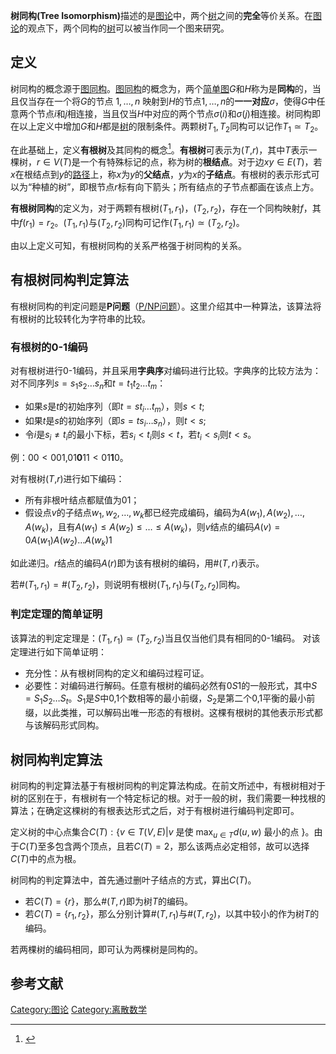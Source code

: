 {{Multiple issues|
{{Expert needed|subject=數學|time=2021-01-02T07:40:33+00:00}}
{{Refimprove|time=2021-01-02T07:40:33+00:00}}
}}
'''树同构(Tree Isomorphism)'''描述的是[[图论|图论]]中，两个[[树_(数学)|树]]之间的'''完全'''等价关系。在[[图论|图论]]的观点下，两个同构的[[树_(数学)|树]]可以被当作同一个图来研究。

==定义==
树同构的概念源于[[图同构|图同构]]。[[图同构|图同构]]的概念为，两个[[图_(数学)|简单图]]<math>G</math>和<math>H</math>称为是'''同构'''的，当且仅当存在一个将<math>G</math>的节点 <math>1,\ldots,n</math> 映射到<math>H</math>的节点<math>1,\ldots,n</math>的'''一一对应'''<math>\sigma</math>，使得<math>G</math>中任意两个节点<math>i</math>和<math>j</math>相连接，当且仅当<math>H</math>中对应的两个节点<math>\sigma(i)</math>和<math>\sigma(j)</math>相连接。树同构即在以上定义中增加<math>G</math>和<math>H</math>都是[[树_(数学)|树]]的限制条件。两颗树<math>T_1,T_2</math>同构可以记作<math>T_1\simeq T_2</math>。

在此基础上，定义'''有根树'''及其同构的概念<ref>{{cite book |author1=Jiří Matoušek (mathematician) |author2=Jaroslav Nešetřil|title=Invitation to discrete mathematics |location=Oxford |isbn=9780198570431 |edition=2nd}}</ref>。'''有根树'''可表示为(''T'',''r'')，其中''T''表示一棵树，<math>r\in V(T)</math>是一个有特殊标记的点，称为树的'''根结点'''。对于边<math>xy\in E(T)</math>，若''x''在根结点到''y''的[[路径|路径]]上，称''x''为''y''的'''父结点'''，''y''为''x''的'''子结点'''。有根树的表示形式可以为“种植的树”，即根节点''r''标有向下箭头；所有结点的子节点都画在该点上方。

'''有根树同构'''的定义为，对于两颗有根树<math>(T_1,r_1)</math>，<math>(T_2,r_2)</math>，存在一个同构映射<math>f</math>，其中<math>f(r_1)=r_2</math>。<math>(T_1,r_1)</math>与<math>(T_2,r_2)</math>同构可记作<math>(T_1,r_1)\simeq (T_2,r_2)</math>。

由以上定义可知，有根树同构的关系严格强于树同构的关系。

==有根树同构判定算法==
有根树同构的判定问题是'''P问题'''（[[P/NP问题|P/NP问题]]）。这里介绍其中一种算法，该算法将有根树的比较转化为字符串的比较。
===有根树的0-1编码===
对有根树进行0-1编码，并且采用'''字典序'''对编码进行比较。字典序的比较方法为：
对不同序列<math>s=s_1s_2\dots s_n</math>和<math>t=t_1t_2\dots t_m</math>：
* 如果<math>s</math>是<math>t</math>的初始序列（即<math>t=st_i\dots t_m</math>），则<math>s<t</math>;
* 如果<math>t</math>是<math>s</math>的初始序列（即<math>s=ts_i\dots s_n</math>），则<math>t<s</math>;
* 令<math>i</math>是<math>s_i\neq t_i</math>的最小下标，若<math>s_i< t_i</math>则<math>s<t</math>，若<math>t_i< s_i</math>则<math>t<s</math>。
例：<math>00<001</math>,<math>01\textbf{0}11<01\textbf{1}0</math>。

对有根树(''T'',''r'')进行如下编码：
* 所有非根叶结点都赋值为01；
* 假设点''v''的子结点<math>w_1,w_2,\dots,w_k</math>都已经完成编码，编码为<math>A(w_1),A(w_2),\dots,A(w_k)</math>，且有<math>A(w_1)\le A(w_2)\le \dots\le A(w_k)</math>，则''v''结点的编码<math>A(v)=0A(w_1)A(w_2)\dots A(w_k)1</math>
如此递归。''r''结点的编码<math>A(r)</math>即为该有根树的编码，用<math>\# (T,r)</math>表示。

若<math>\#(T_1,r_1)=\#(T_2,r_2)</math>，则说明有根树<math>(T_1,r_1)</math>与<math>(T_2,r_2)</math>同构。
===判定定理的简单证明===
该算法的判定定理是：<math>(T_1,r_1)\simeq (T_2,r_2)</math>当且仅当他们具有相同的0-1编码。
对该定理进行如下简单证明：
* 充分性：从有根树同构的定义和编码过程可证。
* 必要性：对编码进行解码。任意有根树的编码必然有<math>0S1</math>的一般形式，其中<math>S=S_1S_2\dots S_t</math>。<math>S_1</math>是<math>S</math>中0,1个数相等的最小前缀，<math>S_2</math>是第二个0,1平衡的最小前缀，以此类推，可以解码出唯一形态的有根树。这棵有根树的其他表示形式都与该解码形式同构。
==树同构判定算法==
树同构的判定算法基于有根树同构的判定算法构成。在前文所述中，有根树相对于树的区别在于，有根树有一个特定标记的根。对于一般的树，我们需要一种找根的算法；在确定这棵树的有根表达形式之后，对于有根树进行编码判定即可。

定义树的中心点集合<math>C(T):\{v\in T(V,E)|v\text{ 是使 }\max_{u\in T}d(u,w)\text{  最小的点  }\}</math>。由于<math>C(T)</math>至多包含两个顶点，且若<math>C(T)=2</math>，那么该两点必定相邻，故可以选择<math>C(T)</math>中的点为根。

树同构的判定算法中，首先通过删叶子结点的方式，算出<math>C(T)</math>。
* 若<math>C(T)=\{r\}</math>，那么<math>\# (T,r)</math>即为树''T''的编码。
* 若<math>C(T)=\{r_1,r_2\}</math>，那么分别计算<math>\# (T,r_1)</math>与<math>\# (T,r_2)</math>，以其中较小的作为树''T''的编码。
若两棵树的编码相同，即可认为两棵树是同构的。

==参考文献==

[[Category:图论|Category:图论]]
[[Category:离散数学|Category:离散数学]]